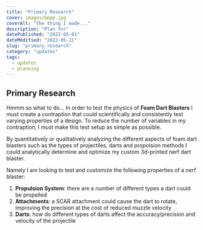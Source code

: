 ```yaml
---
title: "Primary Research"
cover: images/pppp.jpg
coverAlt: "The thing I made..."
description: "Plan for"
datePublished: "2022-05-01"
dateModified: "2022-05-21"
slug: "primary_research"
category: "updates"
tags:
  - updates
  - planning
---
```


## Primary Research

Hmmm so what to do... In order to test the physics of **Foam Dart Blasters** I must create a contraption that could scientifically and consistently test varying properties of a design. To reduce the number of variables in my contraption, I must make this test setup as simple as possible.

By quantitatively or qualitatively analyzing the different aspects of foam dart blasters such as the types of projectiles, darts and propolsion methods I could analytically determine and optimize my custom 3d-printed nerf dart blaster.

Namely I am looking to test and customize the following properties of a nerf blaster:
1. **Propulsion System**: there are a number of different types a dart could be propelled
2. **Attachments**: a SCAR attachment could cause the dart to rotate, improving the precision at the cost of reduced muzzle velocity
3. **Darts**: how do different types of darts affect the accuracy/precision and velocity of the projectile



